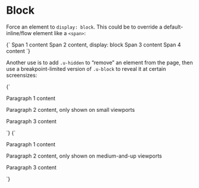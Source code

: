 
<Meta title="Utilities/Block" />

# Block

Force an element to `display: block`. This could be to override a default-inline/flow element like a `<span>`:


<Canvas>
  <Story name="Block">
    {`
      <span>Span 1 content</span>
      <span class="u-block">Span 2 content, display: block</span>
      <span>Span 3 content</span>
      <span>Span 4 content</span>
    `}
  </Story>
</Canvas>

Another use is to add `.u-hidden` to “remove” an element from the page, then use a breakpoint-limited version of `.u-block` to reveal it at certain screensizes:

<Canvas isColumn>
  <Story name="Block (small only)">
    {`
      <p>Paragraph 1 content</p>
      <p class="u-hidden u-block@s">Paragraph 2 content, only shown on small viewports</p>
      <p>Paragraph 3 content</p>
    `}
  </Story>
  <Story name="Block (medium +)">
    {`
      <p>Paragraph 1 content</p>
      <p class="u-hidden u-block@m">Paragraph 2 content, only shown on medium-and-up viewports</p>
      <p>Paragraph 3 content</p>
    `}
  </Story>
</Canvas>
